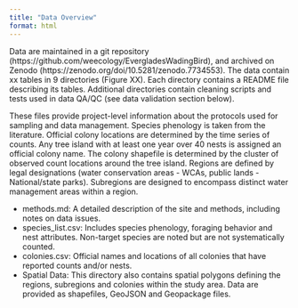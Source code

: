 ```yaml
---
title: "Data Overview"
format: html
---
```


Data are maintained in a git repository (https://github.com/weecology/EvergladesWadingBird), and archived on Zenodo (https://zenodo.org/doi/10.5281/zenodo.7734553). The data contain xx tables in 9 directories (Figure XX). Each directory contains a README file describing its tables. Additional directories contain cleaning scripts and tests used in data QA/QC (see data validation section below).

These files provide project-level information about the protocols used for sampling and data management. Species phenology is taken from the literature. Official colony locations are determined by the time series of counts. Any tree island with at least one year over 40 nests is assigned an official colony name. The colony shapefile is determined by the cluster of observed count locations around the tree island. Regions are defined by legal designations (water conservation areas - WCAs, public lands - National/state parks). Subregions are designed to encompass distinct water management areas within a region.

- methods.md: A detailed description of the site and methods, including notes on data issues.
- species_list.csv: Includes species phenology, foraging behavior and nest attributes. Non-target species are noted but are not systematically counted.
- colonies.csv: Official names and locations of all colonies that have reported counts and/or nests.
- Spatial Data: This directory also contains spatial polygons defining the regions, subregions and colonies within the study area. Data are provided as shapefiles, GeoJSON and Geopackage files.
